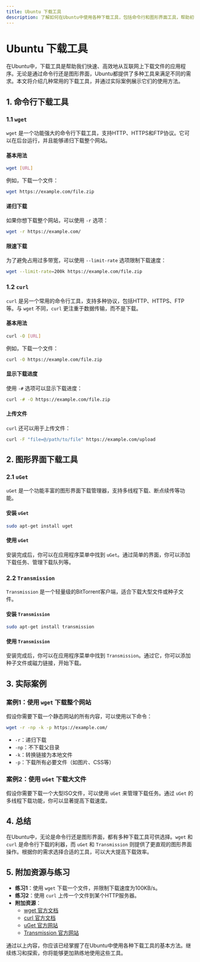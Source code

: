 ```yaml
---
title: Ubuntu 下载工具
description: 了解如何在Ubuntu中使用各种下载工具，包括命令行和图形界面工具，帮助初学者高效下载文件。
---
```


# Ubuntu 下载工具

在Ubuntu中，下载工具是帮助我们快速、高效地从互联网上下载文件的应用程序。无论是通过命令行还是图形界面，Ubuntu都提供了多种工具来满足不同的需求。本文将介绍几种常用的下载工具，并通过实际案例展示它们的使用方法。

## 1. 命令行下载工具

### 1.1 `wget`

`wget` 是一个功能强大的命令行下载工具，支持HTTP、HTTPS和FTP协议。它可以在后台运行，并且能够递归下载整个网站。

#### 基本用法

```bash
wget [URL]
```

例如，下载一个文件：

```bash
wget https://example.com/file.zip
```

#### 递归下载

如果你想下载整个网站，可以使用 `-r` 选项：

```bash
wget -r https://example.com/
```

#### 限速下载

为了避免占用过多带宽，可以使用 `--limit-rate` 选项限制下载速度：

```bash
wget --limit-rate=200k https://example.com/file.zip
```

### 1.2 `curl`

`curl` 是另一个常用的命令行工具，支持多种协议，包括HTTP、HTTPS、FTP等。与 `wget` 不同，`curl` 更注重于数据传输，而不是下载。

#### 基本用法

```bash
curl -O [URL]
```

例如，下载一个文件：

```bash
curl -O https://example.com/file.zip
```

#### 显示下载进度

使用 `-#` 选项可以显示下载进度：

```bash
curl -# -O https://example.com/file.zip
```

#### 上传文件

`curl` 还可以用于上传文件：

```bash
curl -F "file=@/path/to/file" https://example.com/upload
```

## 2. 图形界面下载工具

### 2.1 `uGet`

`uGet` 是一个功能丰富的图形界面下载管理器，支持多线程下载、断点续传等功能。

#### 安装 `uGet`

```bash
sudo apt-get install uget
```

#### 使用 `uGet`

安装完成后，你可以在应用程序菜单中找到 `uGet`。通过简单的界面，你可以添加下载任务、管理下载队列等。

### 2.2 `Transmission`

`Transmission` 是一个轻量级的BitTorrent客户端，适合下载大型文件或种子文件。

#### 安装 `Transmission`

```bash
sudo apt-get install transmission
```

#### 使用 `Transmission`

安装完成后，你可以在应用程序菜单中找到 `Transmission`。通过它，你可以添加种子文件或磁力链接，开始下载。

## 3. 实际案例

### 案例1：使用 `wget` 下载整个网站

假设你需要下载一个静态网站的所有内容，可以使用以下命令：

```bash
wget -r -np -k -p https://example.com/
```

- `-r`：递归下载
- `-np`：不下载父目录
- `-k`：转换链接为本地文件
- `-p`：下载所有必要文件（如图片、CSS等）

### 案例2：使用 `uGet` 下载大文件

假设你需要下载一个大型ISO文件，可以使用 `uGet` 来管理下载任务。通过 `uGet` 的多线程下载功能，你可以显著提高下载速度。

## 4. 总结

在Ubuntu中，无论是命令行还是图形界面，都有多种下载工具可供选择。`wget` 和 `curl` 是命令行下载的利器，而 `uGet` 和 `Transmission` 则提供了更直观的图形界面操作。根据你的需求选择合适的工具，可以大大提高下载效率。

## 5. 附加资源与练习

- **练习1**：使用 `wget` 下载一个文件，并限制下载速度为100KB/s。
- **练习2**：使用 `curl` 上传一个文件到某个HTTP服务器。
- **附加资源**：
  - [wget 官方文档](https://www.gnu.org/software/wget/manual/wget.html)
  - [curl 官方文档](https://curl.se/docs/)
  - [uGet 官方网站](http://ugetdm.com/)
  - [Transmission 官方网站](https://transmissionbt.com/)

通过以上内容，你应该已经掌握了在Ubuntu中使用各种下载工具的基本方法。继续练习和探索，你将能够更加熟练地使用这些工具。